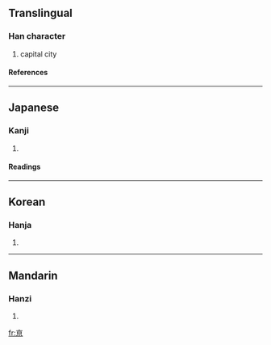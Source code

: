 {{see|京}}

==Translingual==
===Han character===
{{Han char|rn=8|rad=亠|as=07|sn=9|four=|canj=卜日火 (YAF)}}
# capital city
====References====
{{Han ref|kx=0089.070|dkj=00307|dj=0188.120|hdz=10285.040|uh=4EB0|ud=20144}}
----
==Japanese==
===Kanji===
{{ja-kanji|grade=|rs=亠07}}
# {{defn|Japanese}}
====Readings====
{{ja-readings|on=[[けい]] (''kei''), [[きょう]] (''kyō''), [[きん]] (''kin'')|kun=[[みやこ]] (''miyako'')}}
----

==Korean==
===Hanja===
{{ko-hanja|hangeul=경|rv=gyeong|mr=kyŏng}}
# {{defn|Korean}}
----
==Mandarin==
===Hanzi===
{{cmn-hanzi|pin=[[jīng]] ([[jing1]])|wg=ching<sup>1</sup>}}
# {{defn|Mandarin}}

[[fr:亰]]
